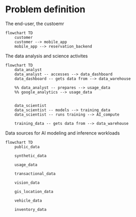 
<!-- Summary/overeview -->

# Problem definition

<!-- Start AI from WPP Open query  -->

<!-- ## 1. Introduction & Business Context

MobilityCorp is a growing provider of short-term, "last-mile" transport solutions. Our fleet consists of electric scooters, e-bikes, and electric cars/vans. We operate primarily in dense city locations but are expanding our car and van services into suburban areas.

Our current operating model is as follows:

*   **Customer Interaction:** Customers use an NFC-capable smartphone app to sign up, locate, book, unlock, and lock vehicles.
*   **Booking Logic:**
*   **Cars & Vans:** Can be booked up to 7 days in advance for a specific duration.
*   **Bikes & Scooters:** Can be booked up to 30 minutes in advance for an open-ended rental, lasting up to 12 hours.
*   **Vehicle Management:** All vehicles are equipped with GPS trackers. Cars and vans can be remotely disabled if necessary.
*   **Return Process:** Vehicles must be returned to designated parking spots. Cars and vans must be plugged into an EV charger. Customers are required to submit a photo of the returned vehicle as proof and can provide feedback on the vehicle's condition.
*   **Billing:** Customers are charged per minute. Fines are automatically applied for returning a vehicle late or to an incorrect location.
*   **Logistics & Maintenance:** Our staff perform manual battery swaps for bikes and scooters and redistribute vehicles across our network to meet demand.

## 2. Core Business Challenges

Despite our growth, we face significant operational inefficiencies and customer satisfaction issues that are hindering our potential. Our primary challenges are:

1.  **Inefficient Vehicle Distribution:** Our most frequent customer complaint is that "the right vehicles aren't in the right places." We lack a systematic way to anticipate demand, leading to a poor customer experience and lost revenue. We need to move from a reactive to a predictive model for vehicle placement.

2.  **Reactive Maintenance & Charging:** We struggle with vehicles running out of charge, particularly bikes and scooters that rely on manual battery swaps. Our staff's efforts are not optimized; we need a way to prioritize which vehicles and charging bays require service most urgently to maximize fleet availability.

3.  **Ad-Hoc Customer Usage:** The majority of our customers use our services on an ad-hoc basis. We have a strategic goal to increase customer loyalty and transform our service into a reliable option for regular, daily commutes.

## 3. The Architectural Mandate

Our objective is to design a **new target architecture** for the MobilityCorp platform. The central requirement of this new architecture is the **strategic incorporation of Artificial Intelligence (AI)** to directly address the business challenges outlined above.

The proposed solution must detail how AI will be leveraged to:

### Enhance the solution for MobilityCorp (the company):

*   Optimize vehicle distribution by predicting demand hotspots.
*   Create intelligent routing and task prioritization for maintenance staff (e.g., battery swaps, vehicle redistribution).
*   Provide analytics and insights into fleet performance and health.

### Enhance the solution for our customers:

*   Improve vehicle availability and reliability.
*   Potentially create new features that encourage regular use, such as personalized commute planning or dynamic pricing.

Your team's proposal should present a comprehensive architectural vision that is robust, scalable, and considers the real-world constraints and uncertainties of implementing AI-driven systems. -->

<!-- End AI from WPP Open query -->


The end-user, the custoemr
```mermaid
flowchart TD
    customer
    customer --> mobile_app
    mobile_app --> reservation_backend
```

The data analysis and science activites
```mermaid
flowchart TD
    data_analyst
    data_analyst -- accesses --> data_dashboard
    data_dashboard -- gets data from --> data_warehouse

    %% data_analyst -- prepares --> usage_data
    %% google_analytics --> usage_data

    
    data_scientist
    data_scientist -- models --> training_data
    data_scientist -- runs training --> AI_compute

    training_data -- gets data from --> data_warehouse
```

Data sources for AI modeling and inference workloads

```mermaid
flowchart TD
    public_data

    synthetic_data

    usage_data

    transactional_data

    vision_data

    gis_location_data

    vehicle_data

    inventory_data
```
